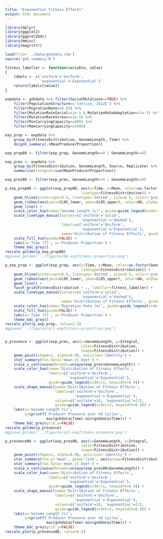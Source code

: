 ```yaml
---
title: "Exponential Fitness Effects"
output: html_document
---
```


```r
library(dplyr)
library(ggplot2)
library(ggplot2bdc)
library(Hmisc)
library(magrittr)

load(file='../data/gnhdata.rda')
source('gnh_summary.R')

fitness_labeller <- function(variable, value)
{
    labels <- c('uniform'='Uniform',
                'exponential'='Exponential')
    return(labels[value])
}

````

```r
expdata <- gnhdata %>% filter(SocialMutations==TRUE) %>% 
    filter(PopulationStructure=='lattice, 25x25') %>%
    filter(MigrationRate==0.05) %>%
    filter(MutationRateSocial==1e-5 & MutationRateAdaptation==1e-5) %>%
    filter(MutationRateStress==1e-5) %>%
    filter(MinCarryingCapacity==800) %>%
    filter(MaxCarryingCapacity==2000)
```

```r
exp_prop <- expdata %>%
    group_by(FitnessDistribution, GenomeLength, Time) %>%
    do(gnh_summary(.$MeanProducerProportion))

exp_prop08 <- filter(exp_prop, GenomeLength==0 | GenomeLength==8)

exp_pres <- expdata %>%
    group_by(FitnessDistribution, GenomeLength, Source, Replicate) %>%
    summarise(Integral=sum(MeanProducerProportion))

exp_pres08 <- filter(exp_pres, GenomeLength==0 | GenomeLength==8)

```

```r
p_exp_prop08 <- ggplot(exp_prop08, aes(x=Time, y=Mean, color=as.factor(GenomeLength), fill=as.factor(GenomeLength),
                                   linetype=FitnessDistribution)) +
    geom_hline(yintercept=0.5, linetype='dotted', size=0.5, color='grey70') +   
    geom_ribbon(aes(ymin=CL95_lower, ymax=CL95_upper), color=NA, alpha=0.2) +   
    geom_line() +
    scale_color_hue(name='Genome Length (L)', guide=guide_legend(order=1)) +
    scale_linetype_manual(values=c('uniform'='solid',
                                   'exponential'='dashed'),
                          labels=c('uniform'='Uniform',
                                   'exponential'='Exponential'),
                          name='Distribution of Fitness Effects', guide=guide_legend(order=2, keywidth=0.9)) +
    scale_fill_hue(guide=FALSE) +
    labs(x='Time (T)', y='Producer Proportion') +
    theme_bdc_grey()
rescale_golden(p_exp_prop08)
#ggsave_golden('../figures/08-expfitness-proportion.png')
```



```r
p_exp_prop <- ggplot(exp_prop, aes(x=Time, y=Mean, color=as.factor(GenomeLength), fill=as.factor(GenomeLength),
                                   linetype=FitnessDistribution)) +
    geom_hline(yintercept=0.5, linetype='dotted', size=0.5, color='grey70') +   
    geom_ribbon(aes(ymin=CL95_lower, ymax=CL95_upper), color=NA, alpha=0.2) +   
    geom_line() +
    facet_grid(FitnessDistribution ~ ., labeller=fitness_labeller) +
    scale_linetype_manual(values=c('uniform'='solid',
                                   'exponential'='dashed'),
                          name='Distribution of Fitness Effects', guide=FALSE) +
    scale_color_hue(name='Migration Rate (m)', guide=guide_legend(order=1)) +
    scale_fill_hue(guide=FALSE) +
    labs(x='Time (T)', y='Producer Proportion') +
    theme_bdc_grey()
rescale_plot(p_exp_prop, ratio=2.5)
#ggsave('../figures/all-expfitness-proportion.png')
```


```r

```


```r
p_presence <- ggplot(exp_pres, aes(x=GenomeLength, y=Integral,
                                   color=FitnessDistribution,
                                   shape=FitnessDistribution)) +
    geom_point(shape=1, alpha=0.06, position='identity') +
    stat_summary(fun.data='mean_cl_boot') +
    scale_x_continuous(breaks=unique(exp_pres$GenomeLength)) +
    scale_color_hue(name='Distribution of Fitness Effects',
                    labels=c('uniform'='Uniform',
                             'exponential'='Exponential'),
                    guide=guide_legend(order=1, keywidth=0.9)) +
    scale_shape_manual(name='Distribution of Fitness Effects',
                       labels=c('uniform'='Uniform',
                                'exponential'='Exponential'), 
                       values=c('uniform'=16, 'exponential'=17),
                       guide=guide_legend(order=1, keywidth=0.9)) +
    labs(x='Genome Length (L)',
         y=sprintf('Producer Presence over %d Cycles',
                   max(gnhdata$Time)-min(gnhdata$Time))) +
    theme_bdc_grey(grid.y=FALSE)
rescale_golden(p_presence)
#ggsave_golden('../figures/all-expfitness-presence.png')
```

```r
p_presence08 <- ggplot(exp_pres08, aes(x=GenomeLength, y=Integral,
                                   color=FitnessDistribution,
                                   shape=FitnessDistribution)) +
    geom_point(shape=1, alpha=0.06, position='identity') +
    stat_summary(fun.y='mean', geom='line', aes(group=FitnessDistribution)) +
    stat_summary(fun.data='mean_cl_boot') +
    scale_x_continuous(breaks=unique(exp_pres08$GenomeLength)) +
    scale_color_hue(name='Distribution of Fitness Effects',
                    labels=c('uniform'='Uniform',
                             'exponential'='Exponential'),
                    guide=guide_legend(order=1, keywidth=0.9)) +
    scale_shape_manual(name='Distribution of Fitness Effects',
                       labels=c('uniform'='Uniform',
                                'exponential'='Exponential'), 
                       values=c('uniform'=16, 'exponential'=17),
                       guide=guide_legend(order=1, keywidth=0.9)) +
    labs(x='Genome Length (L)',
         y=sprintf('Producer Presence over %d Cycles',
                   max(gnhdata$Time)-min(gnhdata$Time))) +
    theme_bdc_grey(grid.y=FALSE)
rescale_plot(p_presence08, ratio=0.2)
```
